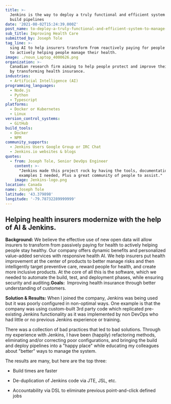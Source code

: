 ```yaml
---
title: >-
  Jenkins is the way to deploy a truly functional and efficient system to manage
  build pipelines
date: '2021-08-02T15:24:39.000Z'
post_name: to-deploy-a-truly-functional-and-efficient-system-to-manage-build-pipelines
sub_title: Improving Health Care
submitted_by: Joseph Tole
tag_line: >-
  sing AI to help insurers transform from reactively paying for people’s health
  to actively helping people manage their health.
image: ./noun_Laptop_4000626.png
organization: >-
  Canadian research firm aiming to help people protect and improve their health
  by transforming health insurance.
industries:
  - Artificial Intelligence (AI)
programming_languages:
  - Node.js
  - Python
  - Typescript
platforms:
  - Docker or Kubernetes
  - Linux
version_control_systems:
  - GitHub
build_tools:
  - Docker
  - NPM
community_supports:
  - Jenkins Users Google Group or IRC Chat
  - Jenkins.io websites & blogs
quotes:
  - from: Joseph Tole, Senior DevOps Engineer
    content: >-
      "Jenkins made this project rock by having the tools, documentation, and
      examples I needed, Plus a great community of people to assist."
    image: Jenkins-logo.png
location: Canada
name: Joseph Tole
latitude: '43.379898'
longitude: '-79.78732289999999'
---
```

## Helping health insurers modernize with the help of AI & Jenkins.

**Background:** We believe the effective use of new open data will allow insurers to transform from passively paying for health to actively helping people stay healthy. Our company offers dynamic benefits and personalized value-added services with responsive health AI. We help insurers put health improvement at the center of products to better manage risks and then intelligently target preventive care, reward people for health, and create more inclusive products. At the core of all this is the software, which we needed to automate the build, test, and deployment phases, while ensuring security and auditing.**Goals:**  Improving health insurance through better understanding of customers.

<Testimonal idx="0" />

**Solution & Results:** When I joined the company, Jenkins was being used but it was poorly configured in non-optimal ways. One example is that the company was using custom-built 3rd party code which replicated pre-existing Jenkins functionality as it was implemented by non DevOps who had little or no previous Jenkins experience or training.

There was a collection of bad practices that led to bad solutions. Through my experience with Jenkins, I have been (happily) refactoring methods, eliminating and/or correcting poor configurations, and bringing the build and deploy pipelines into a "happy place" while educating my colleagues about "better" ways to manage the system.

The results are many, but here are the top three:

-   Build times are faster

-   De-duplication of Jenkins code via JTE, JSL, etc.

-   Accountability via DSL to eliminate previous point-and-click defined jobs
